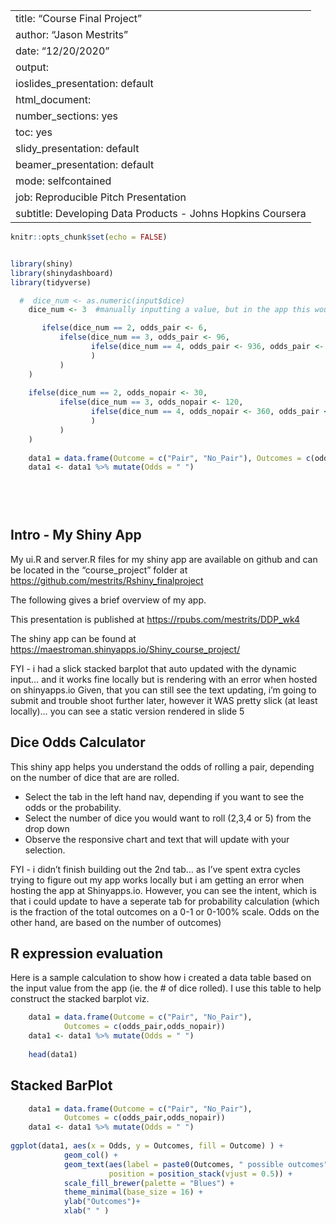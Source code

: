 

---
title: "Course Final Project"
author: "Jason Mestrits"
date: "12/20/2020"
output:
  ioslides_presentation: default
  html_document:
    number_sections: yes
    toc: yes
  slidy_presentation: default
  beamer_presentation: default
mode: selfcontained
job: Reproducible Pitch Presentation
subtitle: Developing Data Products - Johns Hopkins Coursera
---



```r
knitr::opts_chunk$set(echo = FALSE)


library(shiny)
library(shinydashboard)
library(tidyverse)

  #  dice_num <- as.numeric(input$dice)
    dice_num <- 3  #manually inputting a value, but in the app this would be dynamic

       ifelse(dice_num == 2, odds_pair <- 6, 
           ifelse(dice_num == 3, odds_pair <- 96,
                  ifelse(dice_num == 4, odds_pair <- 936, odds_pair <- 7056
                  )
           )
    )
    
    ifelse(dice_num == 2, odds_nopair <- 30, 
           ifelse(dice_num == 3, odds_nopair <- 120,
                  ifelse(dice_num == 4, odds_nopair <- 360, odds_pair <- 720
                  )
           )
    )
    
    data1 = data.frame(Outcome = c("Pair", "No_Pair"), Outcomes = c(odds_pair,odds_nopair))
    data1 <- data1 %>% mutate(Odds = " ")
    

    
    
```

## Intro - My Shiny App

My ui.R and server.R files for my shiny app are available on github and can be located in the "course_project" folder at <https://github.com/mestrits/Rshiny_finalproject>

The following gives a brief overview of my app.

This presentation is published at <https://rpubs.com/mestrits/DDP_wk4>

The shiny app can be found at <https://maestroman.shinyapps.io/Shiny_course_project/>

FYI - i had a slick stacked barplot that auto updated with the dynamic input... and it works fine locally but is rendering with an error when hosted on shinyapps.io
Given, that you can still see the text updating, i'm going to submit and trouble shoot further later, however it WAS pretty slick (at least locally)... 
you can see a static version rendered in slide 5




## Dice Odds Calculator

This shiny app helps you understand the odds of rolling a pair, depending on the number of dice that are are rolled.

- Select the tab in the left hand nav, depending if you want to see the odds or the probability.
- Select the number of dice you would want to roll (2,3,4 or 5) from the drop down
- Observe the responsive chart and text that will update with your selection.

FYI - i didn't finish building out the 2nd tab... as I've spent extra cycles trying to figure out my app works locally but i am getting an error when hosting the app at Shinyapps.io.  However, you can see the intent, which is that i could update to have a seperate tab for probability calculation (which is the fraction of the total outcomes on a 0-1 or 0-100% scale.  Odds on the other hand, are based on the number of outcomes) 

## R expression evaluation
Here is a sample calculation to show how i created a data table based on the input value from the app (ie. the # of dice rolled).  I use this table to help construct the stacked barplot viz.

```r

    data1 = data.frame(Outcome = c("Pair", "No_Pair"),
            Outcomes = c(odds_pair,odds_nopair))
    data1 <- data1 %>% mutate(Odds = " ")
    
    head(data1)
```

## Stacked BarPlot

```r

    data1 = data.frame(Outcome = c("Pair", "No_Pair"),
            Outcomes = c(odds_pair,odds_nopair))
    data1 <- data1 %>% mutate(Odds = " ")
    
ggplot(data1, aes(x = Odds, y = Outcomes, fill = Outcome) ) +
            geom_col() +
            geom_text(aes(label = paste0(Outcomes, " possible outcomes")),
                      position = position_stack(vjust = 0.5)) +
            scale_fill_brewer(palette = "Blues") +
            theme_minimal(base_size = 16) +
            ylab("Outcomes")+
            xlab(" " )

```

